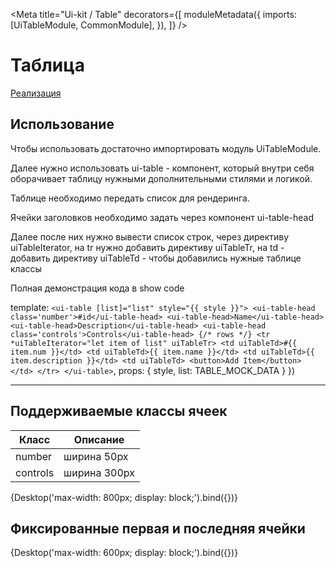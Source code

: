 
<Meta
  title="Ui-kit / Table"
  decorators={[
    moduleMetadata({
      imports: [UiTableModule, CommonModule],
    }),
    ]}
/>

# Таблица
[Реализация](https://github.com/apilab-ru/frontend-monorepo/tree/master/libs/ui-kit/src/table)

## Использование
Чтобы использовать достаточно импортировать модуль UiTableModule.

Далее нужно использовать ui-table - компонент, который внутри себя оборачивает таблицу нужными дополнительными стилями и логикой.

Таблице необходимо передать список для рендеринга.

Ячейки заголовков необходимо задать через компонент ui-table-head

Далее после них нужно вывести список строк, через директиву uiTableIterator, на tr нужно добавить директиву uiTableTr,
на td - добавить директиву uiTableTd - чтобы добавились нужные таблице классы

Полная демонстрация кода в show code

  template:
`<ui-table [list]="list" style="{{ style }}">
    <ui-table-head class='number'>#id</ui-table-head>
    <ui-table-head>Name</ui-table-head>
    <ui-table-head>Description</ui-table-head>
    <ui-table-head class='controls'>Controls</ui-table-head>
    {/* rows */}
    <tr *uiTableIterator="let item of list" uiTableTr>
        <td uiTableTd>#{{ item.num }}</td>
        <td uiTableTd>{{ item.name }}</td>
        <td uiTableTd>{{ item.description }}</td>
        <td uiTableTd>
            <button>Add Item</button>
        </td>
    </tr>
 </ui-table>`,
  props: {
    style,
    list: TABLE_MOCK_DATA
  }
})

----------------------------
## Поддерживаемые классы ячеек
| Класс      | Описание     |
|---------   |--------------|
| number    | ширина 50px   |
| controls  |  ширина 300px |

<Preview>
  <Story
    name="Default"
  >
    {Desktop('max-width: 800px; display: block;').bind({})}
  </Story>
</Preview>

## Фиксированные первая и последняя ячейки

<Preview>
  <Story
    name="Fixed blocks"
  >
    {Desktop('max-width: 600px; display: block;').bind({})}
  </Story>
</Preview>
